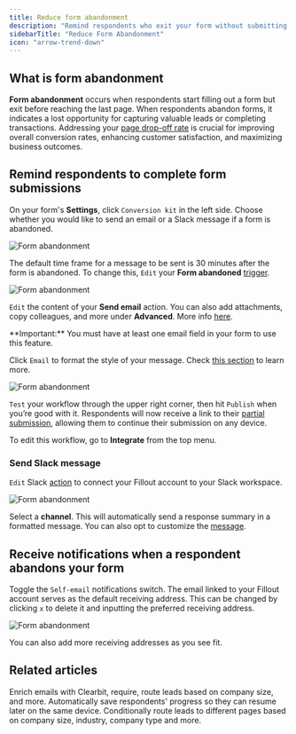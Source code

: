 ```yaml
---
title: Reduce form abandonment
description: "Remind respondents who exit your form without submitting to come back with Fillout's Conversion Kit. Also, receive alerts when a respondent doesn't complete your form."
sidebarTitle: "Reduce Form Abandonment"
icon: "arrow-trend-down"
---
```


## What is form abandonment

**Form abandonment** occurs when respondents start filling out a form but exit before reaching the last page. When respondents abandon forms, it indicates a lost opportunity for capturing valuable leads or completing transactions. Addressing your [page drop-off rate](/help/analytics) is crucial for improving overall conversion rates, enhancing customer satisfaction, and maximizing business outcomes.

## Remind respondents to complete form submissions

On your form's **Settings**, click `Conversion kit` in the left side. Choose whether you would like to send an email or a Slack message if a form is abandoned.

<Frame>
  <img src="/images/conversion-kit/image-8.png" alt="Form abandonment" />
</Frame>

The default time frame for a message to be sent is 30 minutes after the form is abandoned. To change this, `Edit` your **Form abandoned** [trigger](/help#99220f0b85ea4660b748aeb000bc23f9).

<Frame>
  <img src="/images/conversion-kit/image-9.png" alt="Form abandonment" />
</Frame>

`Edit` the content of your **Send email** action. You can also add attachments, copy colleagues, and more under **Advanced**. More info [here](/help/custom-emails#09b881b02dbe4151a49c7d3f1fb13f8b).

<Check>
**Important:** You must have at least one email field in your form to use this feature.
</Check>

Click `Email` to format the style of your message. Check [this section](/help/custom-emails#c6872760d8cb46d382efc4089b770e9a) to learn more.

<Frame>
  <img src="/images/conversion-kit/image-10.png" alt="Form abandonment" />
</Frame>

`Test` your workflow through the upper right corner, then hit `Publish` when you’re good with it. Respondents will now receive a link to their [partial submission](/help/partial-submissions), allowing them to continue their submission on any device.

To edit this workflow, go to **Integrate** from the top menu.

### Send Slack message

`Edit` Slack [action](/help#6e20fb09b72140daa809c05a917fc396) to connect your Fillout account to your Slack workspace.

<Frame>
  <img src="/images/conversion-kit/image-11.png" alt="Form abandonment" />
</Frame>

Select a **channel**. This will automatically send a response summary in a formatted message. You can also opt to customize the [message](/help/slack#ef26e6ec904741dca5e8c88cf910549d).

## Receive notifications when a respondent abandons your form

Toggle the `Self-email` notifications switch. The email linked to your Fillout account serves as the default receiving address. This can be changed by clicking `x` to delete it and inputting the preferred receiving address.

<Frame>
  <img src="/images/conversion-kit/image-12.png" alt="Form abandonment" />
</Frame>

You can also add more receiving addresses as you see fit.

## Related articles

<CardGroup cols={3}>
  <Card title="Conversion Kit" href="/help/conversion-kit-workflows" icon="arrow-trend-up" iconType="regular" color="#FFC738">
    Enrich emails with Clearbit, require, route leads based on company size, and more.
  </Card>
    <Card title="Partial submissions" href="/help/partial-submissions" icon="circle-half-stroke" iconType="regular" color="#FFC738">
    Automatically save respondents' progress so they can resume later on the same device.
  </Card>
  <Card title="Lead enrichment" icon="circle-up" iconType="regular" color="#FFC738" href="/help/lead-enrichment">
  Conditionally route leads to different pages based on company size, industry, company type and more.
  </Card>
</CardGroup>

